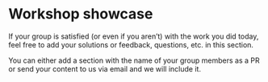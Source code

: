 # Workshop showcase {.unnumbered}

If your group is satisfied (or even if you aren't) with the work you did today, feel free to add your solutions or feedback, questions, etc. in this section. 

You can either add a section with the name of your group members as a PR or send your content to us via email and we will include it. 